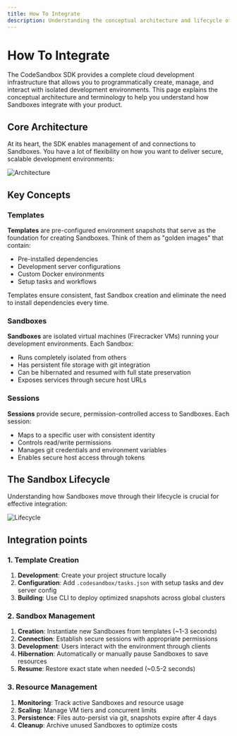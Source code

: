 ```yaml
---
title: How To Integrate
description: Understanding the conceptual architecture and lifecycle of Sandbox management with CodeSandbox SDK.
---
```



# How To Integrate

The CodeSandbox SDK provides a complete cloud development infrastructure that allows you to programmatically create, manage, and interact with isolated development environments. This page explains the conceptual architecture and terminology to help you understand how Sandboxes integrate with your product.

## Core Architecture

At its heart, the SDK enables management of and connections to Sandboxes. You have a lot of flexibility on how you want to deliver secure, scalable development environments:

![Architecture](./architecture.png)

## Key Concepts

### Templates

**Templates** are pre-configured environment snapshots that serve as the foundation for creating Sandboxes. Think of them as "golden images" that contain:

- Pre-installed dependencies
- Development server configurations
- Custom Docker environments
- Setup tasks and workflows

Templates ensure consistent, fast Sandbox creation and eliminate the need to install dependencies every time.

### Sandboxes

**Sandboxes** are isolated virtual machines (Firecracker VMs) running your development environments. Each Sandbox:

- Runs completely isolated from others
- Has persistent file storage with git integration
- Can be hibernated and resumed with full state preservation
- Exposes services through secure host URLs

### Sessions

**Sessions** provide secure, permission-controlled access to Sandboxes. Each session:

- Maps to a specific user with consistent identity
- Controls read/write permissions
- Manages git credentials and environment variables
- Enables secure host access through tokens

## The Sandbox Lifecycle

Understanding how Sandboxes move through their lifecycle is crucial for effective integration:

![Lifecycle](./lifecycle.png)

## Integration points

### 1. Template Creation

1. **Development**: Create your project structure locally
2. **Configuration**: Add `.codesandbox/tasks.json` with setup tasks and dev server config
3. **Building**: Use CLI to deploy optimized snapshots across global clusters

### 2. Sandbox Management

1. **Creation**: Instantiate new Sandboxes from templates (~1-3 seconds)
2. **Connection**: Establish secure sessions with appropriate permissions
3. **Development**: Users interact with the environment through clients
4. **Hibernation**: Automatically or manually pause Sandboxes to save resources
5. **Resume**: Restore exact state when needed (~0.5-2 seconds)

### 3. Resource Management

1. **Monitoring**: Track active Sandboxes and resource usage
2. **Scaling**: Manage VM tiers and concurrent limits
3. **Persistence**: Files auto-persist via git, snapshots expire after 4 days
4. **Cleanup**: Archive unused Sandboxes to optimize costs
